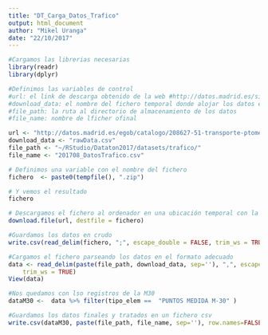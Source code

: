 ```yaml
---
title: "DT_Carga_Datos_Trafico"
output: html_document
author: "Mikel Uranga"
date: "22/10/2017"
---
```


```r
#Cargamos las librerias necesarias
library(readr)
library(dplyr)
```

```r
#Definimos las variables de control
#url: el link de descarga obtenido de la web #http://datos.madrid.es/sites/v/index.jsp?vgnextoid=33cb30c367e78410VgnVCM1000000b205a0aRCRD&vgnextchannel=374512b9ace9f310VgnVCM100000171f5a0aRCRD
#download_data: el nombre del fichero temporal donde alojar los datos en crudo
#file_path: la ruta al directorio de almacenamiento de los datos
#file_name: nombre de lficher ofinal

url <- "http://datos.madrid.es/egob/catalogo/208627-51-transporte-ptomedida-historico.zip"
download_data <- "rawData.csv"
file_path <- "~/RStudio/Dataton2017/datasets/trafico/"
file_name <- "201708_DatosTrafico.csv"
```


```r
# Definimos una variable con el nombre del fichero
fichero  <- paste0(tempfile(), ".zip")

# Y vemos el resultado
fichero

# Descargamos el fichero al ordenador en una ubicación temporal con la función 
download.file(url, destfile = fichero)
```

```r
#Guardamos los datos en crudo
write.csv(read_delim(fichero, ";", escape_double = FALSE, trim_ws = TRUE),paste(file_path, download_data, sep=''), row.names=FALSE)

```

```r
#Cargamos el fichero parseando los datos en el formato adecuado
data <- read_delim(paste(file_path, download_data, sep=''), ",", escape_double = FALSE, col_types = cols(fecha = col_datetime(format = "%Y-%m-%d %H:%M:%S")), 
    trim_ws = TRUE)
View(data)

```

```r
#Nos quedamos con lso registros de la M30
dataM30 <-  data %>% filter(tipo_elem ==  "PUNTOS MEDIDA M-30" )
```

```r
#Guardamos los datos finales y tratados en un fichero csv
write.csv(dataM30, paste(file_path, file_name, sep=''), row.names=FALSE)

```





